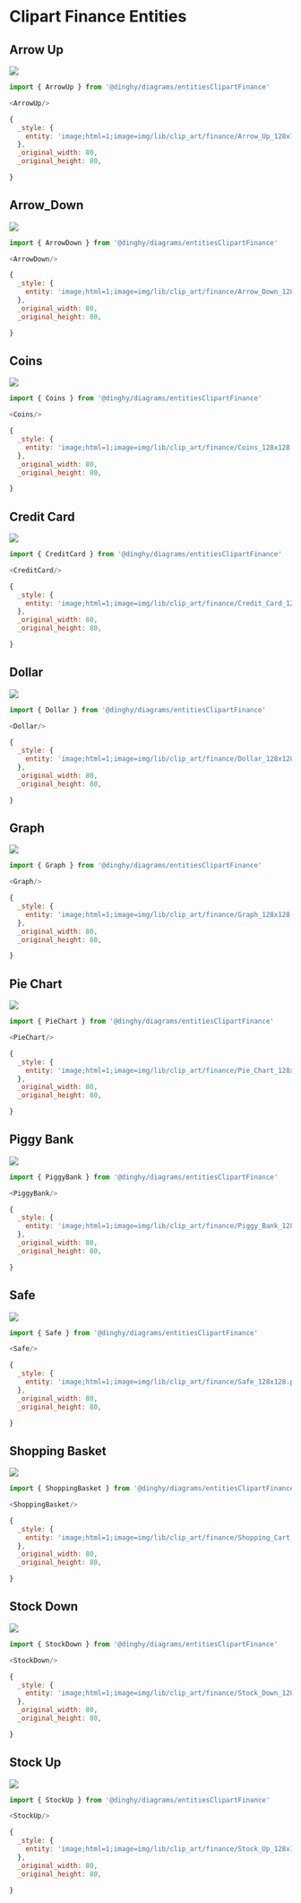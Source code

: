 
# Clipart Finance Entities


## Arrow Up

<Tabs>
  <TabItem value="Preview">

![](./arrow-up.png#drawio)

  </TabItem>
  <TabItem value="Usage">
    
```js
import { ArrowUp } from '@dinghy/diagrams/entitiesClipartFinance'

<ArrowUp/>
```

  </TabItem>
  <TabItem value="Definition">
    
```js
{
  _style: {
    entity: 'image;html=1;image=img/lib/clip_art/finance/Arrow_Up_128x128.pngstrokeColor=none;',
  },
  _original_width: 80,
  _original_height: 80,

}
```

  </TabItem>
</Tabs>


## Arrow_Down

<Tabs>
  <TabItem value="Preview">

![](./arrow-down.png#drawio)

  </TabItem>
  <TabItem value="Usage">
    
```js
import { ArrowDown } from '@dinghy/diagrams/entitiesClipartFinance'

<ArrowDown/>
```

  </TabItem>
  <TabItem value="Definition">
    
```js
{
  _style: {
    entity: 'image;html=1;image=img/lib/clip_art/finance/Arrow_Down_128x128.pngstrokeColor=none;',
  },
  _original_width: 80,
  _original_height: 80,

}
```

  </TabItem>
</Tabs>


## Coins

<Tabs>
  <TabItem value="Preview">

![](./coins.png#drawio)

  </TabItem>
  <TabItem value="Usage">
    
```js
import { Coins } from '@dinghy/diagrams/entitiesClipartFinance'

<Coins/>
```

  </TabItem>
  <TabItem value="Definition">
    
```js
{
  _style: {
    entity: 'image;html=1;image=img/lib/clip_art/finance/Coins_128x128.pngstrokeColor=none;',
  },
  _original_width: 80,
  _original_height: 80,

}
```

  </TabItem>
</Tabs>


## Credit Card

<Tabs>
  <TabItem value="Preview">

![](./credit-card.png#drawio)

  </TabItem>
  <TabItem value="Usage">
    
```js
import { CreditCard } from '@dinghy/diagrams/entitiesClipartFinance'

<CreditCard/>
```

  </TabItem>
  <TabItem value="Definition">
    
```js
{
  _style: {
    entity: 'image;html=1;image=img/lib/clip_art/finance/Credit_Card_128x128.pngstrokeColor=none;',
  },
  _original_width: 80,
  _original_height: 80,

}
```

  </TabItem>
</Tabs>


## Dollar

<Tabs>
  <TabItem value="Preview">

![](./dollar.png#drawio)

  </TabItem>
  <TabItem value="Usage">
    
```js
import { Dollar } from '@dinghy/diagrams/entitiesClipartFinance'

<Dollar/>
```

  </TabItem>
  <TabItem value="Definition">
    
```js
{
  _style: {
    entity: 'image;html=1;image=img/lib/clip_art/finance/Dollar_128x128.pngstrokeColor=none;',
  },
  _original_width: 80,
  _original_height: 80,

}
```

  </TabItem>
</Tabs>


## Graph

<Tabs>
  <TabItem value="Preview">

![](./graph.png#drawio)

  </TabItem>
  <TabItem value="Usage">
    
```js
import { Graph } from '@dinghy/diagrams/entitiesClipartFinance'

<Graph/>
```

  </TabItem>
  <TabItem value="Definition">
    
```js
{
  _style: {
    entity: 'image;html=1;image=img/lib/clip_art/finance/Graph_128x128.pngstrokeColor=none;',
  },
  _original_width: 80,
  _original_height: 80,

}
```

  </TabItem>
</Tabs>


## Pie Chart

<Tabs>
  <TabItem value="Preview">

![](./pie-chart.png#drawio)

  </TabItem>
  <TabItem value="Usage">
    
```js
import { PieChart } from '@dinghy/diagrams/entitiesClipartFinance'

<PieChart/>
```

  </TabItem>
  <TabItem value="Definition">
    
```js
{
  _style: {
    entity: 'image;html=1;image=img/lib/clip_art/finance/Pie_Chart_128x128.pngstrokeColor=none;',
  },
  _original_width: 80,
  _original_height: 80,

}
```

  </TabItem>
</Tabs>


## Piggy Bank

<Tabs>
  <TabItem value="Preview">

![](./piggy-bank.png#drawio)

  </TabItem>
  <TabItem value="Usage">
    
```js
import { PiggyBank } from '@dinghy/diagrams/entitiesClipartFinance'

<PiggyBank/>
```

  </TabItem>
  <TabItem value="Definition">
    
```js
{
  _style: {
    entity: 'image;html=1;image=img/lib/clip_art/finance/Piggy_Bank_128x128.pngstrokeColor=none;',
  },
  _original_width: 80,
  _original_height: 80,

}
```

  </TabItem>
</Tabs>


## Safe

<Tabs>
  <TabItem value="Preview">

![](./safe.png#drawio)

  </TabItem>
  <TabItem value="Usage">
    
```js
import { Safe } from '@dinghy/diagrams/entitiesClipartFinance'

<Safe/>
```

  </TabItem>
  <TabItem value="Definition">
    
```js
{
  _style: {
    entity: 'image;html=1;image=img/lib/clip_art/finance/Safe_128x128.pngstrokeColor=none;',
  },
  _original_width: 80,
  _original_height: 80,

}
```

  </TabItem>
</Tabs>


## Shopping Basket

<Tabs>
  <TabItem value="Preview">

![](./shopping-basket.png#drawio)

  </TabItem>
  <TabItem value="Usage">
    
```js
import { ShoppingBasket } from '@dinghy/diagrams/entitiesClipartFinance'

<ShoppingBasket/>
```

  </TabItem>
  <TabItem value="Definition">
    
```js
{
  _style: {
    entity: 'image;html=1;image=img/lib/clip_art/finance/Shopping_Cart_128x128.pngstrokeColor=none;',
  },
  _original_width: 80,
  _original_height: 80,

}
```

  </TabItem>
</Tabs>


## Stock Down

<Tabs>
  <TabItem value="Preview">

![](./stock-down.png#drawio)

  </TabItem>
  <TabItem value="Usage">
    
```js
import { StockDown } from '@dinghy/diagrams/entitiesClipartFinance'

<StockDown/>
```

  </TabItem>
  <TabItem value="Definition">
    
```js
{
  _style: {
    entity: 'image;html=1;image=img/lib/clip_art/finance/Stock_Down_128x128.pngstrokeColor=none;',
  },
  _original_width: 80,
  _original_height: 80,

}
```

  </TabItem>
</Tabs>


## Stock Up

<Tabs>
  <TabItem value="Preview">

![](./stock-up.png#drawio)

  </TabItem>
  <TabItem value="Usage">
    
```js
import { StockUp } from '@dinghy/diagrams/entitiesClipartFinance'

<StockUp/>
```

  </TabItem>
  <TabItem value="Definition">
    
```js
{
  _style: {
    entity: 'image;html=1;image=img/lib/clip_art/finance/Stock_Up_128x128.pngstrokeColor=none;',
  },
  _original_width: 80,
  _original_height: 80,

}
```

  </TabItem>
</Tabs>

